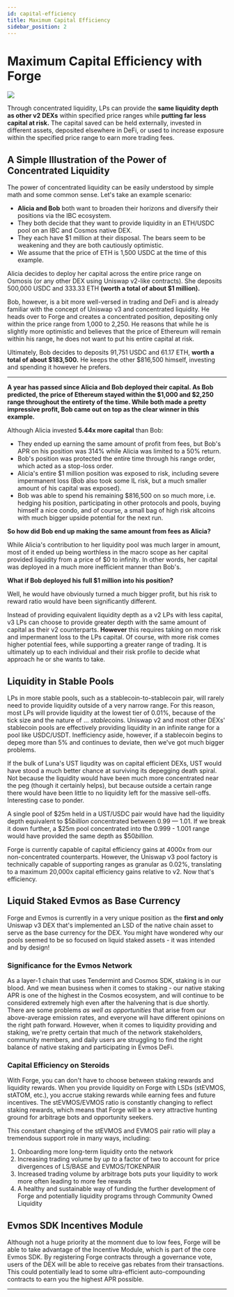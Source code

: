 ```yaml
---
id: capital-efficiency
title: Maximum Capital Efficiency
sidebar_position: 2
---
```


# Maximum Capital Efficiency with Forge

<img src="/animations/capital-efficiency.webp" class="w-full mt-8"/>

Through concentrated liquidity, LPs can provide the <strong>same liquidity depth as other v2 DEXs</strong> within specified price ranges while <strong>putting far less capital at risk.</strong> The capital saved can be held externally, invested in different assets, deposited elsewhere in DeFi, or used to increase exposure within the specified price range to earn more trading fees.

## A Simple Illustration of the Power of Concentrated Liquidity

The power of concentrated liquidity can be easily understood by simple math and some common sense. Let's take an example scenario:

- <b>Alicia and Bob</b> both want to broaden their horizons and diversify their positions via the IBC ecosystem. 
- They both decide that they want to provide liquidity in an ETH/USDC pool on an IBC and Cosmos native DEX. 
- They each have $1 million at their disposal. The bears seem to be weakening and they are both cautiously optimistic.
- We assume that the price of ETH is 1,500 USDC at the time of this example.

Alicia decides to deploy her capital across the entire price range on Osmosis (or any other DEX using Uniswap v2-like contracts). She deposits 500,000 USDC and 333.33 ETH <b>(worth a total of about $1 million).</b>

Bob, however, is a bit more well-versed in trading and DeFi and is already familiar with the concept of Uniswap v3 and concentrated liquidity. He heads over to Forge and creates a concentrated position, depositing only within the price range from 1,000 to 2,250. He reasons that while he is slightly more optimistic and believes that the price of Ethereum will remain within his range, he does not want to put his entire capital at risk. 

Ultimately, Bob decides to deposits 91,751 USDC and 61.17 ETH, <b>worth a total of about $183,500.</b> He keeps the other $816,500 himself, investing and spending it however he prefers.

---

<b>A year has passed since Alicia and Bob deployed their capital. As Bob predicted, the price of Ethereum stayed within the $1,000 and $2,250 range throughout the entirety of the time. While both  made a pretty impressive profit, Bob came out on top as the clear winner in this example.</b>

Although Alicia invested <b>5.44x more capital</b> than Bob:

- They ended up earning the same amount of profit from fees, but Bob's APR on his position was 314% while Alicia was limited to a 50% return.
- Bob's position was protected the entire time through his range order, which acted as a stop-loss order.
- Alicia's entire $1 million position was exposed to risk, including severe impermanent loss (Bob also took some IL risk, but a much smaller amount of his capital was exposed).
- Bob was able to spend his remaining $816,500 on so much more, i.e. hedging his position, participating in other protocols and pools, buying himself a nice condo, and of course, a small bag of high risk altcoins with much bigger upside potential for the next run.    

<p class="mt-8"><b>So how did Bob end up making the same amount from fees as Alicia?</b></p>

While Alicia's contribution to her liquidity pool was much larger in amount, most of it ended up being worthless in the macro scope as her capital provided liquidity from a price of $0 to infinity. In other words, her capital was deployed in a much more inefficient manner than Bob's. 

<p class="mt-8"><b>What if Bob deployed his full $1 million into his position?</b></p>

Well, he would have obviously turned a much bigger profit, but his risk to reward ratio would have been significantly different. 

Instead of providing equivalent liquidity depth as a v2 LPs with less capital, v3 LPs can choose to provide greater depth with the same amount of capital as their v2 counterparts. <b>However</b> this requires taking on more risk and impermanent loss to the LPs capital. Of course, with more risk comes higher potential fees, while supporting a greater range of trading. It is ultimately up to each individual and their risk profile to decide what approach he or she wants to take. 

## Liquidity in Stable Pools

LPs in more stable pools, such as a stablecoin-to-stablecoin pair, will rarely need to provide liquidity outside of a very narrow range. For this reason, most LPs will provide liquidity at the lowest tier of 0.01%, because of the tick size and the nature of ... *stable*coins. Uniswap v2 and most other DEXs' stablecoin pools are effectively providing liquidity in an infinite range for a pool like USDC/USDT. Inefficiency aside, however, if a stablecoin begins to depeg more than 5% and continues to deviate, then we've got much bigger problems. 

If the bulk of Luna's UST liqudity was on capital efficient DEXs, UST would have stood a much better chance at surviving its depegging death spiral. Not because the liquidity would have been much more concentrated near the peg (though it certainly helps), but because outside a certain range there would have been little to no liquidity left for the massive sell-offs. Interesting case to ponder.

A single pool of $25m held in a UST/USDC pair would have had the liquidity depth equivalent to $5*billion* concentrated between 0.99 — 1.01. If we break it down further, a $25m pool concentrated into the 0.999 - 1.001 range would have provided the same depth as $50*billion.*

Forge is currently capable of capital efficiency gains at 4000x from our non-concentrated counterparts. However, the Uniswap v3 pool factory is technically capable of supporting ranges as granular as 0.02%, translating to a maximum 20,000x capital efficiency gains relative to v2. Now that's efficiency.

## Liquid Staked Evmos as Base Currency

Forge and Evmos is currently in a very unique position as the **first and only** Uniswap v3 DEX that's implemented an LSD of the native chain asset to serve as the base currency for the DEX. You might have wondered why our pools seemed to be so focused on liquid staked assets - it was intended and by design!

### Significance for the Evmos Network

As a layer-1 chain that uses Tendermint and Cosmos SDK, staking is in our blood. And we mean business when it comes to staking - our native staking APR is one of the highest in the Cosmos ecosystem, and will continue to be considered extremely high even after the halvening that is due shortly. There are some problems *as well as opportunities* that arise from our above-average emission rates, and everyone will have different opinions on the right path forward. However, when it comes to liquidity providing and staking, we're pretty certain that much of the network stakeholders, community members, and daily users are struggling to find the right balance of native staking and participating in Evmos DeFi. 

### Capital Efficiency on Steroids 

With Forge, you can don't have to choose between staking rewards and liquidity rewards. When you provide liquidity on Forge with LSDs (stEVMOS, stATOM, etc.), you accrue staking rewards while earning fees and future incentives. The stEVMOS/EVMOS ratio is constantly changing to reflect staking rewards, which means that Forge will be a very attractive hunting ground for arbitrage bots and opportunity seekers. 

This constant changing of the stEVMOS and EVMOS pair ratio will play a tremendous support role in many ways, including:

1. Onboarding more long-term liquidity onto the network
2. Increasing trading volume by *up to* a factor of two to account for price divergences of LS/BASE and EVMOS/TOKENPAIR
3. Increased trading volume by arbitrage bots puts your liquidity to work more often leading to more fee rewards
4. A healthy and sustainable way of funding the further development of Forge and potentially liquidity programs through Community Owned Liquidity

## Evmos SDK Incentives Module

Although not a huge priority at the momnent due to low fees, Forge will be able to take advantage of the Incentive Module, which is part of the core Evmos SDK. By registering Forge contracts through a governance vote, users of the DEX will be able to receive gas rebates from their transactions. This could potentially lead to some ultra-efficient auto-compounding contracts to earn you the highest APR possible.

---

[^1]: Animation courtesy of Uniswap Foundation.